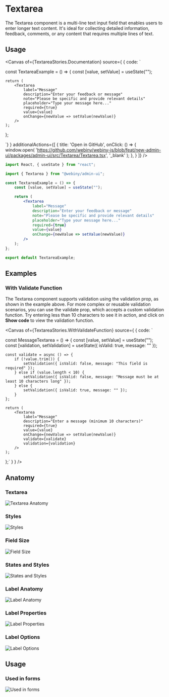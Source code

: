 

<Meta of={TextareaStories} />

# Textarea

The Textarea component is a multi-line text input field that enables users to enter longer text content. It's ideal for collecting detailed information, feedback, comments, or any content that requires multiple lines of text.

## Usage

<Canvas of={TextareaStories.Documentation} source={ { code: `


const TextareaExample = () => {
    const [value, setValue] = useState("");

    return (
        <Textarea
            label="Message"
            description="Enter your feedback or message"
            note="Please be specific and provide relevant details"
            placeholder="Type your message here..."
            required={true}
            value={value}
            onChange={newValue => setValue(newValue)}
        />
    );
};


`} }
    additionalActions={[
        {
            title: 'Open in GitHub',
            onClick: () => {
                window.open(
                    'https://github.com/webiny/webiny-js/blob/feat/new-admin-ui/packages/admin-ui/src/Textarea/Textarea.tsx',
                    '_blank'
                );
            },
        }
    ]}
/>

<Controls of={TextareaStories.Documentation}/>

```jsx
import React, { useState } from "react";

import { Textarea } from "@webiny/admin-ui";

const TextareaExample = () => {
    const [value, setValue] = useState("");

    return (
        <Textarea
            label="Message"
            description="Enter your feedback or message"
            note="Please be specific and provide relevant details"
            placeholder="Type your message here..."
            required={true}
            value={value}
            onChange={newValue => setValue(newValue)}
        />
    );
};

export default TextareaExample;
```

## Examples

### With Validate Function
The Textarea component supports validation using the validation prop, as shown in the example above.
For more complex or reusable validation scenarios, you can use the validate prop, which accepts a custom validation function.
Try entering less than 10 characters to see it in action, and click on **Show code** to view the validation function.

<Canvas of={TextareaStories.WithValidateFunction} source={ { code: `


const MessageTextarea = () => {
    const [value, setValue] = useState("");
    const [validation, setValidation] = useState({ isValid: true, message: "" });

    const validate = async () => {
        if (!value.trim()) {
            setValidation({ isValid: false, message: "This field is required" });
        } else if (value.length < 10) {
            setValidation({ isValid: false, message: "Message must be at least 10 characters long" });
        } else {
            setValidation({ isValid: true, message: "" });
        }
    };

    return (
        <Textarea
            label="Message"
            description="Enter a message (minimum 10 characters)"
            required={true}
            value={value}
            onChange={newValue => setValue(newValue)}
            validate={validate}
            validation={validation}
        />
    );
};` } }
/>


## Anatomy

### Textarea
<img src="/images/storybook/textarea/anatomy.png" alt="Textarea Anatomy"/>

### Styles
<img src="/images/storybook/textarea/styles.png" alt="Styles"/>

### Field Size
<img src="/images/storybook/textarea/field-size.png" alt="Field Size"/>

### States and Styles
<img src="/images/storybook/textarea/states-and-styles.png" alt="States and Styles"/>

### Label Anatomy
<img src="/images/storybook/textarea/label-anatomy.png" alt="Label Anatomy"/>

### Label Properties
<img src="/images/storybook/textarea/label-properties.png" alt="Label Properties"/>

### Label Options
<img src="/images/storybook/textarea/label-options.png" alt="Label Options"/>

## Usage

### Used in forms
<img src="/images/storybook/textarea/used-in-forms.png" alt="Used in forms"/>
